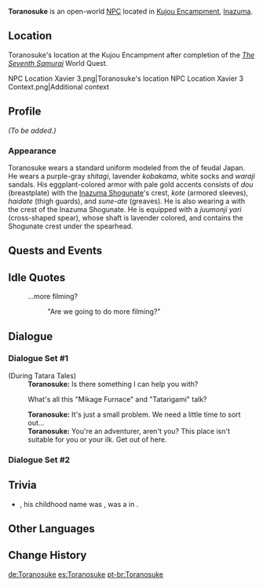 {{Meta
<!-- REMOVE THIS TEMPLATE AFTER ADDING MISSING INFO -->
|missing_NPC_profile  = yes
}}
{{Character Infobox
|type             = Open-World NPC
|image            = NPC Toranosuke.png
|region           = Inazuma
|location         = Inazuma
|affiliation      = Tenryou Commission
|title            = Shogunate Officer
}}
'''Toranosuke''' is an open-world [[NPC]] located in [[Kujou Encampment]], [[Inazuma]].

==Location==
Toranosuke's location at the Kujou Encampment after completion of the ''[[The Seventh Samurai]]'' World Quest.
<gallery>
NPC Location Xavier 3.png|Toranosuke's location
NPC Location Xavier 3 Context.png|Additional context
</gallery>

==Profile==
<!--detailed story/lore information goes here-->
''(To be added.)''

===Appearance===
Toranosuke wears a standard uniform modeled from the {{Lang|''ashigaru''|ja=足軽}} of feudal Japan. He wears a purple-gray ''shitagi'', lavender ''kobakama'', white socks and ''waraji'' sandals. His eggplant-colored armor with pale gold accents consists of ''dou'' (breastplate) with the [[Inazuma Shogunate]]'s crest, ''kote'' (armored sleeves), ''haidate'' (thigh guards), and ''sune-ate'' (greaves). He is also wearing a {{Lang|''jingasa''|ja=陣笠}} with the crest of the Inazuma Shogunate. He is equipped with a ''juumonji yari'' (cross-shaped spear), whose shaft is lavender colored, and contains the Shogunate crest under the spearhead.

==Quests and Events==
{{Quests and Events}}

==Idle Quotes==
{{Dialogue Start}}
: {{DIcon|Idle}} ...more filming?
:: {{A|VO Toranosuke 01.ogg}} "Are we going to do more filming?"
{{Dialogue End}}

==Dialogue==
===Dialogue Set #1===
{{Dialogue Start}}
;(During Tatara Tales)
:'''Toranosuke:''' Is there something I can help you with?
:{{DIcon}} What's all this "Mikage Furnace" and "Tatarigami" talk?
:'''Toranosuke:''' It's just a small problem. We need a little time to sort out...
:'''Toranosuke:''' You're an adventurer, aren't you? This place isn't suitable for you or your ilk. Get out of here.
{{Dialogue End}}

===Dialogue Set #2===
{{Transclude|Xavier|Dialogue Set #2}}

==Trivia==

* {{Lang|{{w|Nakagawa Kiyohide}}|ja=中川 清秀}}, his childhood name was {{Lang|Nakagawa Toranosuke|ja=中川 虎之助}}, was a {{W|Daimyo|daimyō}} in {{W|Azuchi–Momoyama period}}.

==Other Languages ==
{{Other Languages
|default_hidden = 1
|en      = Toranosuke
|zhs     = 虎之助
|zhs_rm  = Hǔzhīzhù
|zht     = 虎之助
|zht_rm  = Hǔzhīzhù
|ja      = 虎之助
|ja_rm   = Toranosuke
|ko      = 토라노스케
|es      = Toranosuke
|fr      = Toranosuke
|ru      = Тораносукэ
|th      = Toranosuke
|vi      = Toranosuke
|de      = Toranosuke
|id      = Toranosuke
|pt      = Toranosuke
|tr      = Toranosuke
|it      = Toranosuke
}}

==Change History==
{{Change History|2.0}}
<!--
==References==
{{Reflist}}-->

[[de:Toranosuke]]
[[es:Toranosuke]]
[[pt-br:Toranosuke]]